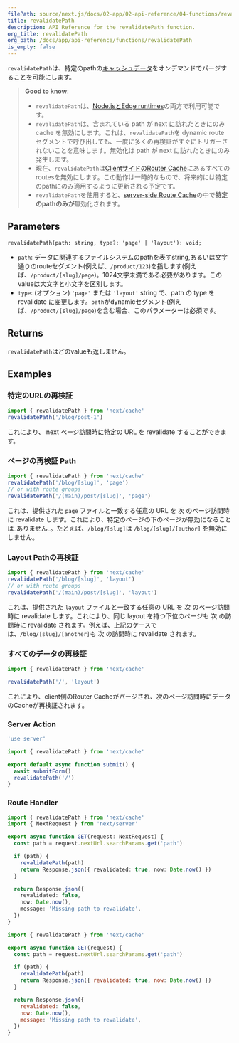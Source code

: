 ```yaml
---
filePath: source/next.js/docs/02-app/02-api-reference/04-functions/revalidatePath.mdx
title: revalidatePath
description: API Reference for the revalidatePath function.
org_title: revalidatePath
org_path: /docs/app/api-reference/functions/revalidatePath
is_empty: false
---
```


`revalidatePath`は、特定のpathの[キャッシュデータ](/ja/javascript/next.js/v14/02-app/01-building-your-application/04-caching)をオンデマンドでパージすることを可能にします。

> **Good to know**:
>
> - `revalidatePath`は、[Node.jsとEdge runtimes](/ja/javascript/next.js/v14/02-app/01-building-your-application/03-rendering/04-edge-and-nodejs-runtimes)の両方で利用可能です。
> - `revalidatePath`は、含まれている path が next に訪れたときにのみ cache を無効にします。これは、`revalidatePath`を dynamic route セグメントで呼び出しても、一度に多くの再検証がすぐにトリガーされないことを意味します。無効化は path が next に訪れたときにのみ発生します。
> - 現在、`revalidatePath`は[ClientサイドのRouter Cache](/ja/javascript/next.js/v14/02-app/01-building-your-application/04-caching#router-cache)にあるすべてのroutesを無効にします。この動作は一時的なもので、将来的には特定のpathにのみ適用するように更新される予定です。
> - `revalidatePath`を使用すると、[server-side Route Cache](/ja/javascript/next.js/v14/02-app/01-building-your-application/04-caching#full-route-cache)の中で**特定のpathのみが**無効化されます。

## Parameters

```tsx
revalidatePath(path: string, type?: 'page' | 'layout'): void;
```

- `path`: データに関連するファイルシステムのpathを表すstring,あるいは文字通りのrouteセグメント(例えば、`/product/123`)を指します(例えば、`/product/[slug]/page`)。1024文字未満である必要があります。このvalueは大文字と小文字を区別します。
- `type`: (オプション) `'page'` または `'layout'` string で、path の type を revalidate に変更します。`path`がdynamicセグメント(例えば、`/product/[slug]/page`)を含む場合、このパラメーターは必須です。

## Returns

`revalidatePath`はどのvalueも返しません。

## Examples

### 特定のURLの再検証

```ts
import { revalidatePath } from 'next/cache'
revalidatePath('/blog/post-1')
```

これにより、 next ページ訪問時に特定の URL を revalidate することができます。

### ページの再検証 Path

```ts
import { revalidatePath } from 'next/cache'
revalidatePath('/blog/[slug]', 'page')
// or with route groups
revalidatePath('/(main)/post/[slug]', 'page')
```

これは、提供された `page` ファイルと一致する任意の URL を 次 のページ訪問時に revalidate します。これにより、特定のページの下のページが無効になることは_ありません_。たとえば、`/blog/[slug]`は `/blog/[slug]/[author]` を無効にしません。

### Layout Pathの再検証

```ts
import { revalidatePath } from 'next/cache'
revalidatePath('/blog/[slug]', 'layout')
// or with route groups
revalidatePath('/(main)/post/[slug]', 'layout')
```

これは、提供された `layout` ファイルと一致する任意の URL を 次 のページ訪問時に revalidate します。これにより、同じ layout を持つ下位のページも 次 の訪問時に revalidate されます。例えば、上記のケースでは、`/blog/[slug]/[another]`も 次 の訪問時に revalidate されます。

### すべてのデータの再検証

```ts
import { revalidatePath } from 'next/cache'

revalidatePath('/', 'layout')
```

これにより、client側のRouter Cacheがパージされ、次のページ訪問時にデータのCacheが再検証されます。

### Server Action

```ts:app/actions.ts
'use server'

import { revalidatePath } from 'next/cache'

export default async function submit() {
  await submitForm()
  revalidatePath('/')
}
```

### Route Handler

```ts:app/api/revalidate/route.ts
import { revalidatePath } from 'next/cache'
import { NextRequest } from 'next/server'

export async function GET(request: NextRequest) {
  const path = request.nextUrl.searchParams.get('path')

  if (path) {
    revalidatePath(path)
    return Response.json({ revalidated: true, now: Date.now() })
  }

  return Response.json({
    revalidated: false,
    now: Date.now(),
    message: 'Missing path to revalidate',
  })
}
```

```js:app/api/revalidate/route.js
import { revalidatePath } from 'next/cache'

export async function GET(request) {
  const path = request.nextUrl.searchParams.get('path')

  if (path) {
    revalidatePath(path)
    return Response.json({ revalidated: true, now: Date.now() })
  }

  return Response.json({
    revalidated: false,
    now: Date.now(),
    message: 'Missing path to revalidate',
  })
}
```

